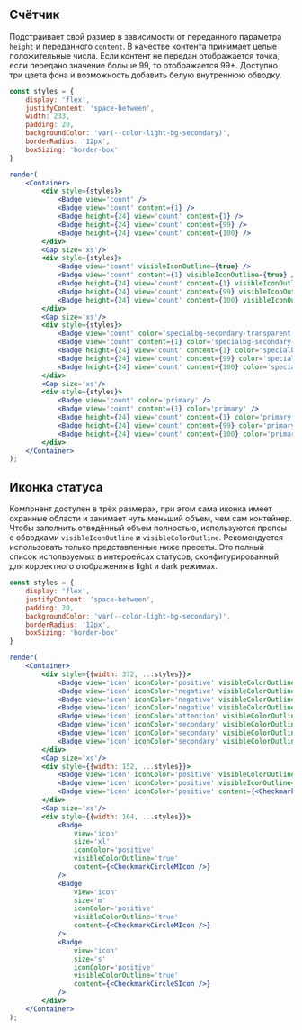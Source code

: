 ## Счётчик

Подстраивает свой размер в зависимости от переданного параметра `height` и переданного `content`. 
В качестве контента принимает целые положительные числа. 
Если контент не передан отображается точка, если передано значение больше 99, то отображается 99+. 
Доступно три цвета фона и возможность добавить белую внутреннюю обводку.

```jsx live
const styles = {
    display: 'flex', 
    justifyContent: 'space-between', 
    width: 233, 
    padding: 20, 
    backgroundColor: 'var(--color-light-bg-secondary)', 
    borderRadius: '12px', 
    boxSizing: 'border-box' 
}

render(
    <Container>
        <div style={styles}>
            <Badge view='count' />
            <Badge view='count' content={1} />
            <Badge height={24} view='count' content={1} />
            <Badge height={24} view='count' content={99} />
            <Badge height={24} view='count' content={100} />
        </div>
        <Gap size='xs'/>
        <div style={styles}>
            <Badge view='count' visibleIconOutline={true} />
            <Badge view='count' content={1} visibleIconOutline={true} />
            <Badge height={24} view='count' content={1} visibleIconOutline={true} />
            <Badge height={24} view='count' content={99} visibleIconOutline={true} />
            <Badge height={24} view='count' content={100} visibleIconOutline={true} />
        </div>
        <Gap size='xs'/>
        <div style={styles}>
            <Badge view='count' color='specialbg-secondary-transparent' />
            <Badge view='count' content={1} color='specialbg-secondary-transparent' />
            <Badge height={24} view='count' content={1} color='specialbg-secondary-transparent' />
            <Badge height={24} view='count' content={99} color='specialbg-secondary-transparent' />
            <Badge height={24} view='count' content={100} color='specialbg-secondary-transparent' />
        </div>
        <Gap size='xs'/>
        <div style={styles}>
            <Badge view='count' color='primary' />
            <Badge view='count' content={1} color='primary' />
            <Badge height={24} view='count' content={1} color='primary' />
            <Badge height={24} view='count' content={99} color='primary' />
            <Badge height={24} view='count' content={100} color='primary' />
        </div>
    </Container>
);
```

## Иконка статуса

Компонент доступен в трёх размерах, при этом сама иконка имеет охранные области и занимает чуть меньший объем, чем сам контейнер. 
Чтобы заполнить отведённый объем полностью, используются пропсы с обводками `visibleIconOutline` и `visibleColorOutline`. 
Рекомендуется использовать только представленные ниже пресеты. 
Это полный список используемых в интерфейсах статусов, сконфигурированный для корректного отображения в light и dark режимах.

```jsx live
const styles = {
    display: 'flex', 
    justifyContent: 'space-between', 
    padding: 20, 
    backgroundColor: 'var(--color-light-bg-secondary)', 
    borderRadius: '12px', 
    boxSizing: 'border-box' 
}

render(
    <Container>
        <div style={{width: 372, ...styles}}>
            <Badge view='icon' iconColor='positive' visibleColorOutline='true' content={<CheckmarkCircleMIcon />} />
            <Badge view='icon' iconColor='negative' visibleColorOutline='true' content={<AlertCircleMIcon />} />
            <Badge view='icon' iconColor='negative' visibleColorOutline='true' content={<CrossCircleMIcon />} />
            <Badge view='icon' iconColor='negative' visibleColorOutline='true' content={<StopCircleMIcon />} />
            <Badge view='icon' iconColor='attention' visibleColorOutline='true' content={<AlertCircleMIcon />} />
            <Badge view='icon' iconColor='secondary' visibleColorOutline='true' content={<CrossCircleMIcon />} />
            <Badge view='icon' iconColor='secondary' visibleColorOutline='true' content={<InformationCircleMIcon />} />
            <Badge view='icon' iconColor='secondary' visibleColorOutline='true' content={<ClockMIcon />} />
        </div>
        <Gap size='xs'/>
        <div style={{width: 152, ...styles}}> 
            <Badge view='icon' iconColor='positive' visibleColorOutline='true' content={<CheckmarkCircleMIcon />} />
            <Badge view='icon' iconColor='positive' visibleIconOutline='true' content={<CheckmarkCircleMIcon />} />
            <Badge view='icon' iconColor='positive' content={<CheckmarkCircleMIcon />} />
        </div>
        <Gap size='xs'/>
        <div style={{width: 164, ...styles}}> 
            <Badge 
                view='icon' 
                size='xl' 
                iconColor='positive' 
                visibleColorOutline='true' 
                content={<CheckmarkCircleMIcon />} 
            />
            <Badge 
                view='icon' 
                size='m' 
                iconColor='positive' 
                visibleColorOutline='true' 
                content={<CheckmarkCircleMIcon />} 
            />
            <Badge 
                view='icon' 
                size='s' 
                iconColor='positive' 
                visibleColorOutline='true' 
                content={<CheckmarkCircleSIcon />} 
            />
        </div>
    </Container>
);
```
